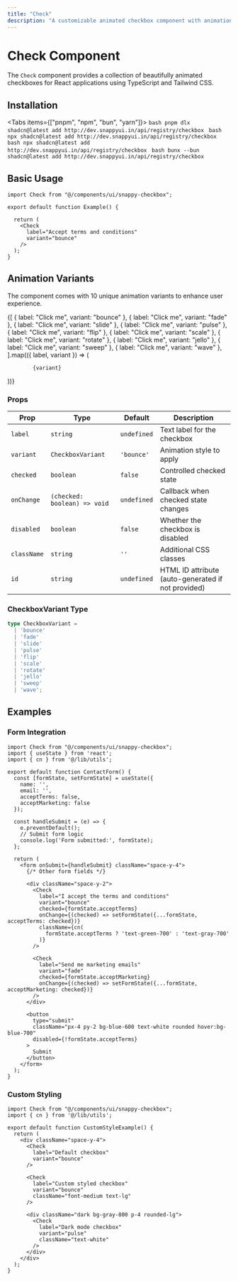 ```yaml
---
title: "Check"
description: "A customizable animated checkbox component with animation variants"
---
```



# Check Component

The `Check` component provides a collection of beautifully animated checkboxes for React applications using TypeScript and Tailwind CSS.

## Installation

<Tabs items={["pnpm", "npm", "bun", "yarn"]}>
  <Tab value="pnpm">
    ```bash
    pnpm dlx shadcn@latest add http://dev.snappyui.in/api/registry/checkbox
    ```
  </Tab>
  <Tab value="npm">
    ```bash
    npx shadcn@latest add http://dev.snappyui.in/api/registry/checkbox
    ```
  </Tab>
  <Tab value="yarn">
    ```bash
    npx shadcn@latest add http://dev.snappyui.in/api/registry/checkbox
    ```
  </Tab>
  <Tab value="bun">
    ```bash
    bunx --bun shadcn@latest add http://dev.snappyui.in/api/registry/checkbox
    ```
  </Tab>
</Tabs>

## Basic Usage

```tsx
import Check from "@/components/ui/snappy-checkbox";

export default function Example() {
  
  return (
    <Check
      label="Accept terms and conditions"
      variant="bounce"
    />
  );
}
```

## Animation Variants

The component comes with 10 unique animation variants to enhance user experience.

<div className="flex flex-wrap gap-6 my-8 border-1 border-zinc-800 rounded-lg py-5 px-5 justify-center">
  {[
    { label: "Click me", variant: "bounce" },
    { label: "Click me", variant: "fade" },
    { label: "Click me", variant: "slide" },
    { label: "Click me", variant: "pulse" },
    { label: "Click me", variant: "flip" },
    { label: "Click me", variant: "scale" },
    { label: "Click me", variant: "rotate" },
    { label: "Click me", variant: "jello" },
    { label: "Click me", variant: "sweep" },
    { label: "Click me", variant: "wave" },
  ].map(({ label, variant }) => (
    <div
      key={variant}
      className="flex flex-col items-center gap-2 p-4 bg-gray-50 dark:bg-gray-800 rounded-lg"
    >
      <Check label={label} variant={variant} />
      <code className="text-sm bg-gray-100 dark:bg-gray-700 text-gray-800 dark:text-gray-200 px-2 py-1 rounded">
        {variant}
      </code>
    </div>
  ))}
</div>

### Props

| Prop | Type | Default | Description |
| ---- | ---- | ------- | ----------- |
| `label` | `string` | `undefined` | Text label for the checkbox |
| `variant` | `CheckboxVariant` | `'bounce'` | Animation style to apply |
| `checked` | `boolean` | `false` | Controlled checked state |
| `onChange` | `(checked: boolean) => void` | `undefined` | Callback when checked state changes |
| `disabled` | `boolean` | `false` | Whether the checkbox is disabled |
| `className` | `string` | `''` | Additional CSS classes |
| `id` | `string` | `undefined` | HTML ID attribute (auto-generated if not provided) |

### CheckboxVariant Type

```typescript
type CheckboxVariant =
  | 'bounce'
  | 'fade'
  | 'slide'
  | 'pulse'
  | 'flip'
  | 'scale'
  | 'rotate'
  | 'jello'
  | 'sweep'
  | 'wave';
```

## Examples

### Form Integration

```tsx
import Check from "@/components/ui/snappy-checkbox";
import { useState } from 'react';
import { cn } from '@/lib/utils';

export default function ContactForm() {
  const [formState, setFormState] = useState({
    name: '',
    email: '',
    acceptTerms: false,
    acceptMarketing: false
  });
  
  const handleSubmit = (e) => {
    e.preventDefault();
    // Submit form logic
    console.log('Form submitted:', formState);
  };
  
  return (
    <form onSubmit={handleSubmit} className="space-y-4">
      {/* Other form fields */}
      
      <div className="space-y-2">
        <Check
          label="I accept the terms and conditions"
          variant="bounce"
          checked={formState.acceptTerms}
          onChange={(checked) => setFormState({...formState, acceptTerms: checked})}
          className={cn(
            formState.acceptTerms ? 'text-green-700' : 'text-gray-700'
          )}
        />
        
        <Check
          label="Send me marketing emails"
          variant="fade"
          checked={formState.acceptMarketing}
          onChange={(checked) => setFormState({...formState, acceptMarketing: checked})}
        />
      </div>
      
      <button 
        type="submit"
        className="px-4 py-2 bg-blue-600 text-white rounded hover:bg-blue-700"
        disabled={!formState.acceptTerms}
      >
        Submit
      </button>
    </form>
  );
}
```

### Custom Styling

```tsx
import Check from "@/components/ui/snappy-checkbox";
import { cn } from '@/lib/utils';

export default function CustomStyleExample() {
  return (
    <div className="space-y-4">
      <Check
        label="Default checkbox"
        variant="bounce"
      />
      
      <Check
        label="Custom styled checkbox"
        variant="bounce"
        className="font-medium text-lg"
      />
      
      <div className="dark bg-gray-800 p-4 rounded-lg">
        <Check
          label="Dark mode checkbox"
          variant="pulse"
          className="text-white"
        />
      </div>
    </div>
  );
}
```

